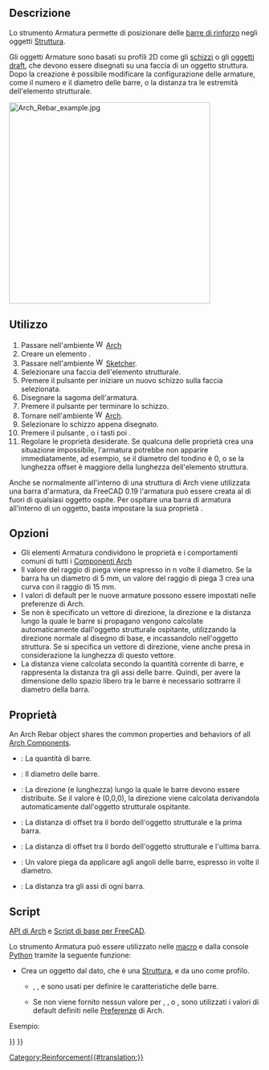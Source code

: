 <languages/>

<div class="mw-translate-fuzzy">
{{Docnav/it
|[[Reinforcement_FootingRebars/it|Armatura di Fondamenta]]
|[[Arch_CurtainWall/it|Facciata continua]]
|[[Arch_Workbench/it|Arch]]
|IconL=Reinforcement_FootingRebars.svg
|IconR=Arch_CurtainWall.svg
|IconC=Workbench_Arch.svg
}}
</div>

{{Docnav
|
|[[Reinforcement_StraightRebar|StraightRebar]]
|[[Reinforcement_Workbench|Reinforcement]]
|IconL=
|IconR=Reinforcement_StraightRebar.svg
|IconC=Reinforcement_Workbench.svg
}}

{{VeryImportantMessage|THIS COMMAND IS PART OF THE INTEGRATED [[BIM_Workbench|BIM WORKBENCH]] IN V1.0<br>
This page has been updated for that version.}}

<div class="mw-translate-fuzzy">
{{GuiCommand
|Name=Arch Rebar
|Name/it=Armatura
|MenuLocation=Arch → Strumenti di armatura → Armatura personalizzata<br>3D/BIM → Reinforcement tools → Armatura personalizzata
|Workbenches=[[Arch_Workbench/it|Arch]], [[BIM_Workbench/it|BIM]]
|Shortcut={{KEY|R}} {{KEY|B}}
|SeeAlso=[[Arch_Structure/it|Struttura Arch]], [[Reinforcement_Workbench/it|Ambiente Reinforcement]]
}}
</div>

<span id="Description"></span>
==Descrizione==

<div class="mw-translate-fuzzy">
Lo strumento Armatura permette di posizionare delle [http://en.wikipedia.org/wiki/Rebar barre di rinforzo] negli oggetti [[Arch Structure/it|Struttura]].
</div>

<div class="mw-translate-fuzzy">
Gli oggetti Armature sono basati su profili 2D come gli [[Sketcher_Workbench/it|schizzi]] o gli [[Draft_Workbench/it|oggetti draft]], che devono essere disegnati su una faccia di un oggetto struttura. Dopo la creazione è possibile modificare la configurazione delle armature, come il numero e il diametro delle barre, o la distanza tra le estremità dell'elemento strutturale.
</div>

[[Image:Arch Rebar example.jpg|400px]]
{{Caption|Oggetto strutturale con due schizzi disegnati sulle sue facce, che vengono poi trasformati in due serie di oggetti armature}}

<span id="Usage"></span>
==Utilizzo==

<div class="mw-translate-fuzzy">
# Passare nell'ambiente [[Image:Workbench_Arch.svg|16px]] [[Arch Workbench/it|Arch]]
# Creare un elemento {{Button|[[Image:Arch_Structure.svg|16px]] [[Arch Structure/it|Struttura]]}}.
# Passare nell'ambiente [[Image:Workbench_Sketcher.svg|16px]] [[Sketcher Workbench/it|Sketcher]].
# Selezionare una faccia dell'elemento strutturale.
# Premere il pulsante {{Button|[[Image:Sketcher NewSketch.svg|16px]] [[Sketcher NewSketch/it|Crea uno schizzo]]}} per iniziare un nuovo schizzo sulla faccia selezionata.
# Disegnare la sagoma dell'armatura.
# Premere il pulsante {{Button|[[Image:Sketcher LeaveSketch.svg|16px]] [[Sketcher LeaveSketch/it|Esci]]}} per terminare lo schizzo.
# Tornare nell'ambiente [[Image:Workbench_Arch.svg|16px]] [[Arch Workbench/it|Arch]].
# Selezionare lo schizzo appena disegnato.
# Premere il pulsante {{Button|[[Image:Arch Rebar.svg|16px]] [[Arch Rebar/it|Armatura]]}}, o i tasti {{KEY|R}} poi {{KEY|B}}.
# Regolare le proprietà desiderate. Se qualcuna delle proprietà crea una situazione impossibile, l'armatura potrebbe non apparire immediatamente, ad esempio, se il diametro del tondino è 0, o se la lunghezza offset è maggiore della lunghezza dell'elemento struttura.
</div>

Anche se normalmente all'interno di una struttura di Arch viene utilizzata una barra d'armatura, da FreeCAD 0.19 l'armatura può essere creata al di fuori di qualsiasi oggetto ospite. Per ospitare una barra di armatura all'interno di un oggetto, basta impostare la sua proprietà {{PropertyData|Host}}.

<span id="Options"></span>
==Opzioni==

<div class="mw-translate-fuzzy">
* Gli elementi Armatura condividono le proprietà e i comportamenti comuni di tutti i [[Arch Component/it|Componenti Arch]]
* Il valore del raggio di piega viene espresso in n volte il diametro. Se la barra ha un diametro di 5 mm, un valore del raggio di piega 3 crea una curva con il raggio di 15 mm.
* I valori di default per le nuove armature possono essere impostati nelle preferenze di Arch.
* Se non è specificato un vettore di direzione, la direzione e la distanza lungo la quale le barre si propagano vengono calcolate automaticamente dall'oggetto strutturale ospitante, utilizzando la direzione normale al disegno di base, e incassandolo nell'oggetto struttura. Se si specifica un vettore di direzione, viene anche presa in considerazione la lunghezza di questo vettore.
* La distanza viene calcolata secondo la quantità corrente di barre, e rappresenta la distanza tra gli assi delle barre. Quindi, per avere la dimensione dello spazio libero tra le barre è necessario sottrarre il diametro della barra.
</div>

<span id="Properties"></span>
==Proprietà==

An Arch Rebar object shares the common properties and behaviors of all [[Arch_Component|Arch Components]].

* {{ProprietaDati|Amount}}: La quantità di barre.
* {{ProprietaDati|Diameter}}: Il diametro delle barre.
* {{ProprietaDati|Direction}}: La direzione (e lunghezza) lungo la quale le barre devono essere distribuite. Se il valore è (0,0,0), la direzione viene calcolata derivandola automaticamente dall'oggetto strutturale ospitante.
* {{ProprietaDati|Offset Start}}: La distanza di offset tra il bordo dell'oggetto strutturale e la prima barra.
* {{ProprietaDati|Offset End}}: La distanza di offset tra il bordo dell'oggetto strutturale e l'ultima barra.
* {{ProprietaDati|Rounding}}: Un valore piega da applicare agli angoli delle barre, espresso in volte il diametro.
* {{ProprietaDati|Spacing}}: La distanza tra gli assi di ogni barra.

<span id="Scripting"></span>
==Script==

<div class="mw-translate-fuzzy">
{{Emphasis|Vedere anche:}} [[Arch API/it|API di Arch]] e [[FreeCAD_Scripting_Basics/it|Script di base per FreeCAD]].
</div>

Lo strumento Armatura può essere utilizzato nelle [[Macros/it|macro]] e dalla console [[Python/it|Python]] tramite la seguente funzione:

{{Code|code=
Rebar = makeRebar(baseobj=None, sketch=None, diameter=None, amount=1, offset=None, name="Rebar")
}}

* Crea un oggetto {{incode|Rebar}} dal {{incode|baseobj}} dato, che è una [[Arch Structure/it|Struttura]], e da uno {{incode|sketch}} come profilo.
** {{incode|diameter}}, {{incode|amount}}, e {{incode|offset}} sono usati per definire le caratteristiche delle barre.
** Se non viene fornito nessun valore per {{incode|diameter}}, {{incode|amount}}, o {{incode|offset}}, sono utilizzati i valori di default definiti nelle [[Arch Preferences/it|Preferenze]] di Arch.

Esempio:

{{Code|code=
import FreeCAD, Arch, Part

Structure = Arch.makeStructure(None, length=1000, width=1000, height=3000)
Structure.ViewObject.Transparency = 80
FreeCAD.ActiveDocument.recompute()

p1 = FreeCAD.Vector(-400, 400, 0)
p2 = FreeCAD.Vector(400, 400, 0)
Sketch = FreeCAD.ActiveDocument.addObject('Sketcher::SketchObject', 'Sketch')
Sketch.MapMode = "FlatFace"
Sketch.AttachmentSupport = [(Structure, "Face6")]
Sketch.addGeometry(Part.LineSegment(p1, p2))
FreeCAD.ActiveDocument.recompute()

Rebar = Arch.makeRebar(Structure, Sketch, diameter=80, amount=7, offset=50)
Rebar.OffsetStart = 100
Rebar.OffsetEnd = 100
FreeCAD.ActiveDocument.recompute()
}}


{{Docnav
|
|[[Reinforcement_StraightRebar|StraightRebar]]
|[[Reinforcement_Workbench|Reinforcement]]
|IconL=
|IconR=Reinforcement_StraightRebar.svg
|IconC=Reinforcement_Workbench.svg
}}

<div class="mw-translate-fuzzy">
{{Docnav/it
|[[Reinforcement_FootingRebars/it|Armatura di Fondamenta]]
|[[Arch_CurtainWall/it|Facciata continua]]
|[[Arch_Workbench/it|Arch]]
|IconL=Reinforcement_FootingRebars.svg
|IconR=Arch_CurtainWall.svg
|IconC=Workbench_Arch.svg
}}
</div>

[[Category:Reinforcement{{#translation:}}]]
{{BIM_Tools_navi{{#translation:}}}}
{{Userdocnavi{{#translation:}}}}